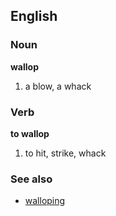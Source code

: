 ==English==
===Noun===
'''wallop'''
#a blow, a whack

===Verb===
'''to wallop'''
#to hit, strike, whack

===See also===
*[[walloping]]